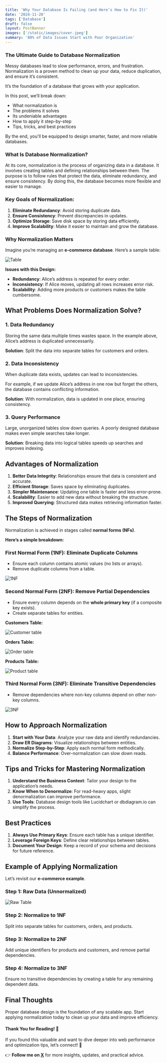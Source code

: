 ```yaml
---
title: 'Why Your Database Is Failing (and Here’s How to Fix It)'
date: '2024-11-20'
tags: ['Database']
draft: false
layout: PostBanner
images: ['/static/images/cover.jpeg']
summary: '80% of Data Issues Start with Poor Organization'
---
```


### The Ultimate Guide to Database Normalization

Messy databases lead to slow performance, errors, and frustration. Normalization is a proven method to clean up your data, reduce duplication, and ensure it’s consistent.

It’s the foundation of a database that grows with your application.

In this post, we’ll break down:

- What normalization is
- The problems it solves
- Its undeniable advantages
- How to apply it step-by-step
- Tips, tricks, and best practices

By the end, you'll be equipped to design smarter, faster, and more reliable databases.

### What Is Database Normalization?

At its core, normalization is the process of organizing data in a database. It involves creating tables and defining relationships between them. The purpose is to follow rules that protect the data, eliminate redundancy, and ensure consistency. By doing this, the database becomes more flexible and easier to manage.

### Key Goals of Normalization:

1. **Eliminate Redundancy**: Avoid storing duplicate data.
2. **Ensure Consistency**: Prevent discrepancies in updates.
3. **Optimize Storage**: Save disk space by storing data efficiently.
4. **Improve Scalability**: Make it easier to maintain and grow the database.

### Why Normalization Matters

Imagine you’re managing an **e-commerce database**. Here’s a sample table:

![Table](/static/images/normalization/1.png)

**Issues with this Design:**

- **Redundancy**: Alice’s address is repeated for every order.
- **Inconsistency**: If Alice moves, updating all rows increases error risk.
- **Scalability**: Adding more products or customers makes the table cumbersome.

## What Problems Does Normalization Solve?

### 1. **Data Redundancy**

Storing the same data multiple times wastes space. In the example above, Alice’s address is duplicated unnecessarily.

**Solution**: Split the data into separate tables for customers and orders.

### 2. **Data Inconsistency**

When duplicate data exists, updates can lead to inconsistencies.

For example, if we update Alice’s address in one row but forget the others, the database contains conflicting information.

**Solution**: With normalization, data is updated in one place, ensuring consistency.

### 3. **Query Performance**

Large, unorganized tables slow down queries. A poorly designed database makes even simple searches take longer.

**Solution**: Breaking data into logical tables speeds up searches and improves indexing.

## Advantages of Normalization

1. **Better Data Integrity**: Relationships ensure that data is consistent and accurate.
2. **Efficient Storage**: Saves space by eliminating duplicates.
3. **Simpler Maintenance**: Updating one table is faster and less error-prone.
4. **Scalability**: Easier to add new data without breaking the structure.
5. **Improved Querying**: Structured data makes retrieving information faster.

## The Steps of Normalization

Normalization is achieved in stages called **normal forms (NFs)**.

**Here’s a simple breakdown:**

### **First Normal Form (1NF):** Eliminate Duplicate Columns

- Ensure each column contains atomic values (no lists or arrays).
- Remove duplicate columns from a table.

![1NF](/static/images/normalization/2.png)

### **Second Normal Form (2NF):** Remove Partial Dependencies

- Ensure every column depends on the **whole primary key** (if a composite key exists).
- Create separate tables for entities.

**Customers Table:**

![Customer table](/static/images/normalization/3.png)

**Orders Table:**

![Order table](/static/images/normalization/4.png)

**Products Table:**

![Product table](/static/images/normalization/5.png)

### **Third Normal Form (3NF):** Eliminate Transitive Dependencies

- Remove dependencies where non-key columns depend on other non-key columns.

![3NF](/static/images/normalization/6.png)

## How to Approach Normalization

1. **Start with Your Data**: Analyze your raw data and identify redundancies.
2. **Draw ER Diagrams**: Visualize relationships between entities.
3. **Normalize Step-by-Step**: Apply each normal form methodically.
4. **Balance Performance**: Over-normalization can slow down reads.

## Tips and Tricks for Mastering Normalization

1. **Understand the Business Context**: Tailor your design to the application’s needs.
2. **Know When to Denormalize**: For read-heavy apps, slight denormalization can improve performance.
3. **Use Tools**: Database design tools like Lucidchart or dbdiagram.io can simplify the process.

## Best Practices

1. **Always Use Primary Keys**: Ensure each table has a unique identifier.
2. **Leverage Foreign Keys**: Define clear relationships between tables.
3. **Document Your Design**: Keep a record of your schema and decisions for future reference.

## Example of Applying Normalization

Let’s revisit our **e-commerce example**.

### Step 1: Raw Data (Unnormalized)

![Raw Table](/static/images/normalization/7.png)

### Step 2: Normalize to 1NF

Split into separate tables for customers, orders, and products.

### Step 3: Normalize to 2NF

Add unique identifiers for products and customers, and remove partial dependencies.

### Step 4: Normalize to 3NF

Ensure no transitive dependencies by creating a table for any remaining dependent data.

## Final Thoughts

Proper database design is the foundation of any scalable app. Start applying normalization today to clean up your data and improve efficiency.

#### Thank You for Reading! 🙏

If you found this valuable and want to dive deeper into web performance and optimization tips, let’s connect! 🚀

👉 **Follow me on [X](https://x.com/shyamenk07)** for more insights, updates, and practical advice.
